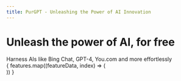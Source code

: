 ```yaml
---
title: PurGPT - Unleashing the Power of AI Innovation
---
```



<div className="w-full flex justify-center">
<div className="max-w-[90rem]">
<div className="m-8 text-center">
  <h1 className="headline inline-flex text-[3.125rem] text-[min(4.375rem,max(8vw,2.5rem))] font-bold tracking-[-0.12rem] ml-[-0.2rem] leading-[1.1] mt-[3.4rem]">
    Unleash the power of AI, for <span className="free">free</span>
  </h1>
  <div className="mt-8">
    Harness AIs like Bing Chat, GPT-4, You.com and more effortlessly
  </div>
</div>

<style jsx>{`
  .free {
    font-feature-settings: initial;
    -webkit-background-clip: text;
    -webkit-text-fill-color: transparent;
    background-image: linear-gradient(146deg, #fff, #7e22ce);
  }
`}</style>

 <div className="w-full p-8 grid grid-cols-3 grid-flow-row gap-8">
        {
            features.map((featureData, index) => (
              <div 
              key={index}
              className="text-center overflow-hidden bg-white/10 p-4 focus:shadow-lg hover:shadow-lg border-2 border-white/0 focus:border-purple-700/25 hover:border-purple-700/25 rounded-lg"
                    style={{ gridColumn: "span " + featureData.gridSpan }}
              >
                <Feature data={featureData} />
                </div>
            ))
        }
    </div>
    </div>
    </div>
